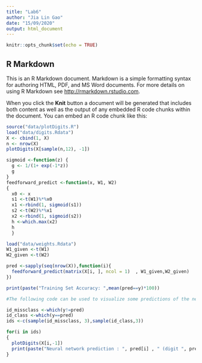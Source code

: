 ```yaml
---
title: "Lab6"
author: "Jia Lin Gao"
date: "15/09/2020"
output: html_document
---
```


```r
knitr::opts_chunk$set(echo = TRUE)
```

## R Markdown

This is an R Markdown document. Markdown is a simple formatting syntax for authoring HTML, PDF, and MS Word documents. For more details on using R Markdown see <http://rmarkdown.rstudio.com>.

When you click the **Knit** button a document will be generated that includes both content as well as the output of any embedded R code chunks within the document. You can embed an R code chunk like this:

```r
source("data/plotDigits.R")
load("data/digits.Rdata")
X <- cbind(1, X)
n <- nrow(X)
plotDigits(X[sample(n,12), -1])
```

```r
sigmoid <-function(z) {
  g <- 1/(1+ exp(-1*z))
  g
}
feedforward_predict <-function(x, W1, W2)
{
  x0 <- x
  s1 <-t(W1)%*%x0
  x1 <-rbind(1, sigmoid(s1))
  s2 <-t(W2)%*%x1
  x2 <-rbind(1, sigmoid(s2))
  h <-which.max(x2)
  h
  }
```

```r
load("data/weights.Rdata")
W1_given <-t(W1)
W2_given <-t(W2)

pred <-sapply(seq(nrow(X)),function(i){
  feedforward_predict(matrix(X[i, ], ncol = 1)  , W1_given,W2_given)
})

print(paste("Training Set Accuracy: ",mean(pred==y)*100))

#The following code can be used to visualize some predictions of the neural networks.

id_missclass <-which(y!=pred)
id_class <-which(y==pred)
ids <-c(sample(id_missclass, 3),sample(id_class,3))

for(i in ids)
{
  plotDigits(X[i,-1])
  print(paste("Neural network prediction : ", pred[i] , " (digit ", pred[i]%%10, ")", " - ", y[i], sep = ""))
}

```
